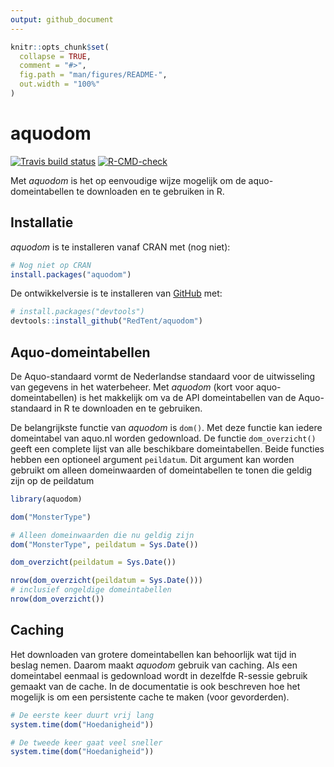```yaml
---
output: github_document
---
```


<!-- README.md is generated from README.Rmd. Please edit that file -->

```r
knitr::opts_chunk$set(
  collapse = TRUE,
  comment = "#>",
  fig.path = "man/figures/README-",
  out.width = "100%"
)
```

# aquodom

<!-- badges: start -->
[![Travis build status](https://travis-ci.com/RedTent/aquodom.svg?branch=main)](https://travis-ci.com/RedTent/aquodom)
[![R-CMD-check](https://github.com/RedTent/aquodom/workflows/R-CMD-check/badge.svg)](https://github.com/RedTent/aquodom/actions)
<!-- badges: end -->

Met *aquodom* is het op eenvoudige wijze mogelijk om de aquo-domeintabellen te downloaden en te gebruiken in R.

## Installatie

*aquodom* is te installeren vanaf CRAN met (nog niet):

``` r
# Nog niet op CRAN
install.packages("aquodom") 
```

De ontwikkelversie is te installeren van [GitHub](https://github.com/RedTent/aquodom) met:

``` r
# install.packages("devtools")
devtools::install_github("RedTent/aquodom")
```
## Aquo-domeintabellen

De Aquo-standaard vormt de Nederlandse standaard voor de uitwisseling van gegevens in het waterbeheer. Met *aquodom*  (kort voor aquo-domeintabellen) is het makkelijk om va de API domeintabellen van de Aquo-standaard in R te downloaden en te gebruiken. 

De belangrijkste functie van *aquodom* is `dom()`. Met deze functie kan iedere domeintabel van aquo.nl worden gedownload. De functie `dom_overzicht()` geeft een complete lijst van alle beschikbare domeintabellen. Beide functies hebben een optioneel argument `peildatum`. Dit argument kan worden gebruikt om alleen domeinwaarden of domeintabellen te tonen die geldig zijn op de peildatum


```r
library(aquodom)

dom("MonsterType")

# Alleen domeinwaarden die nu geldig zijn
dom("MonsterType", peildatum = Sys.Date())

dom_overzicht(peildatum = Sys.Date())

nrow(dom_overzicht(peildatum = Sys.Date()))
# inclusief ongeldige domeintabellen
nrow(dom_overzicht())

```

## Caching

Het downloaden van grotere domeintabellen kan behoorlijk wat tijd in beslag nemen. Daarom maakt *aquodom* gebruik van caching. Als een domeintabel eenmaal is gedownload wordt in dezelfde R-sessie gebruik gemaakt van de cache. In de documentatie is ook beschreven hoe het mogelijk is om een persistente cache te maken (voor gevorderden).

```r
# De eerste keer duurt vrij lang
system.time(dom("Hoedanigheid"))

# De tweede keer gaat veel sneller
system.time(dom("Hoedanigheid"))


```

